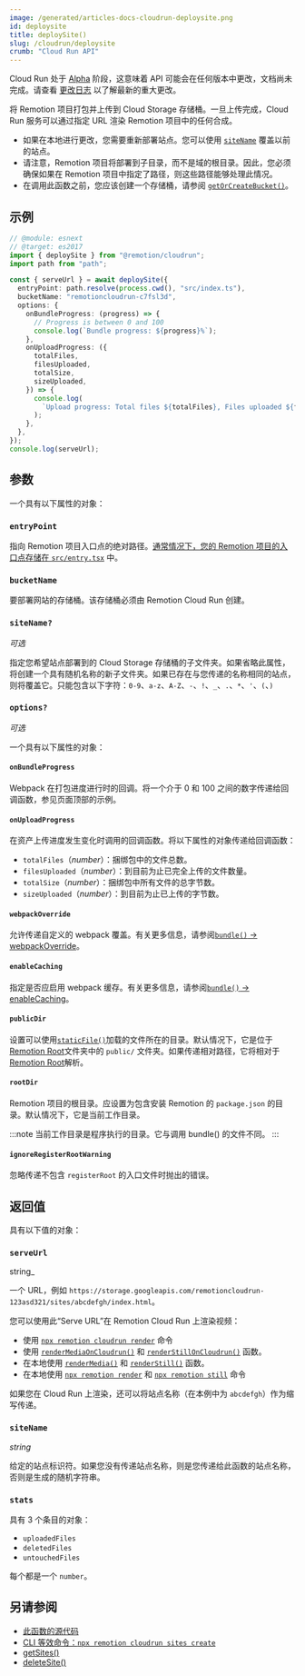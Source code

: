 ```yaml
---
image: /generated/articles-docs-cloudrun-deploysite.png
id: deploysite
title: deploySite()
slug: /cloudrun/deploysite
crumb: "Cloud Run API"
---
```


<ExperimentalBadge>
<p>Cloud Run 处于 <a href="/docs/cloudrun-alpha">Alpha</a> 阶段，这意味着 API 可能会在任何版本中更改，文档尚未完成。请查看 <a href="https://remotion.dev/changelog">更改日志</a> 以了解最新的重大更改。</p>
</ExperimentalBadge>

将 Remotion 项目打包并上传到 Cloud Storage 存储桶。一旦上传完成，Cloud Run 服务可以通过指定 URL 渲染 Remotion 项目中的任何合成。

- 如果在本地进行更改，您需要重新部署站点。您可以使用 [`siteName`](#sitename) 覆盖以前的站点。
- 请注意，Remotion 项目将部署到子目录，而不是域的根目录。因此，您必须确保如果在 Remotion 项目中指定了路径，则这些路径能够处理此情况。
- 在调用此函数之前，您应该创建一个存储桶，请参阅 [`getOrCreateBucket()`](/docs/cloudrun/getorcreatebucket)。

## 示例

```ts twoslash
// @module: esnext
// @target: es2017
import { deploySite } from "@remotion/cloudrun";
import path from "path";

const { serveUrl } = await deploySite({
  entryPoint: path.resolve(process.cwd(), "src/index.ts"),
  bucketName: "remotioncloudrun-c7fsl3d",
  options: {
    onBundleProgress: (progress) => {
      // Progress is between 0 and 100
      console.log(`Bundle progress: ${progress}%`);
    },
    onUploadProgress: ({
      totalFiles,
      filesUploaded,
      totalSize,
      sizeUploaded,
    }) => {
      console.log(
        `Upload progress: Total files ${totalFiles}, Files uploaded ${filesUploaded}, Total size ${totalSize}, Size uploaded ${sizeUploaded}`,
      );
    },
  },
});
console.log(serveUrl);
```

## 参数

一个具有以下属性的对象：

### `entryPoint`

指向 Remotion 项目入口点的绝对路径。[通常情况下，您的 Remotion 项目的入口点存储在 `src/entry.tsx`](/docs/terminology/entry-point) 中。

### `bucketName`

要部署网站的存储桶。该存储桶必须由 Remotion Cloud Run 创建。

### `siteName?`

_可选_

指定您希望站点部署到的 Cloud Storage 存储桶的子文件夹。如果省略此属性，将创建一个具有随机名称的新子文件夹。如果已存在与您传递的名称相同的站点，则将覆盖它。只能包含以下字符：`0-9`、`a-z`、`A-Z`、`-`、`!`、`_`、`.`、`*`、`'`、`(`、`)`

### `options?`

_可选_

一个具有以下属性的对象：

#### `onBundleProgress`

Webpack 在打包进度进行时的回调。将一个介于 0 和 100 之间的数字传递给回调函数，参见页面顶部的示例。



#### `onUploadProgress`

在资产上传进度发生变化时调用的回调函数。将以下属性的对象传递给回调函数：

- `totalFiles`（_number_）：捆绑包中的文件总数。
- `filesUploaded`（_number_）：到目前为止已完全上传的文件数量。
- `totalSize`（_number_）：捆绑包中所有文件的总字节数。
- `sizeUploaded`（_number_）：到目前为止已上传的字节数。

#### `webpackOverride`

允许传递自定义的 webpack 覆盖。有关更多信息，请参阅[`bundle()` -> webpackOverride](/docs/bundle#webpackoverride)。

#### `enableCaching`

指定是否应启用 webpack 缓存。有关更多信息，请参阅[`bundle()` -> enableCaching](/docs/bundle#enablecaching)。

#### `publicDir`

设置可以使用[`staticFile()`](/docs/staticfile)加载的文件所在的目录。默认情况下，它是位于[Remotion Root](/docs/terminology/remotion-root)文件夹中的 `public/` 文件夹。如果传递相对路径，它将相对于[Remotion Root](/docs/terminology/remotion-root)解析。

#### `rootDir`

Remotion 项目的根目录。应设置为包含安装 Remotion 的 `package.json` 的目录。默认情况下，它是当前工作目录。

:::note
当前工作目录是程序执行的目录。它与调用 bundle() 的文件不同。
:::

#### `ignoreRegisterRootWarning`

忽略传递不包含 `registerRoot` 的入口文件时抛出的错误。

## 返回值

具有以下值的对象：

### `serveUrl`

string\_

一个 URL，例如 `https://storage.googleapis.com/remotioncloudrun-123asd321/sites/abcdefgh/index.html`。

您可以使用此“Serve URL”在 Remotion Cloud Run 上渲染视频：

- 使用 [`npx remotion cloudrun render`](/docs/cloudrun/cli/render) 命令
- 使用 [`renderMediaOnCloudrun()`](/docs/cloudrun/rendermediaoncloudrun) 和 [`renderStillOnCloudrun()`](/docs/cloudrun/renderstilloncloudrun) 函数。
- 在本地使用 [`renderMedia()`](/docs/renderer/render-media) 和 [`renderStill()`](/docs/renderer/render-still) 函数。
- 在本地使用 [`npx remotion render`](/docs/cli) 和 [`npx remotion still`](/docs/cli) 命令



如果您在 Cloud Run 上渲染，还可以将站点名称（在本例中为 `abcdefgh`）作为缩写传递。

### `siteName`

_string_

给定的站点标识符。如果您没有传递站点名称，则是您传递给此函数的站点名称，否则是生成的随机字符串。

### `stats`

具有 3 个条目的对象：

- `uploadedFiles`
- `deletedFiles`
- `untouchedFiles`

每个都是一个 `number`。

## 另请参阅

- [此函数的源代码](https://github.com/remotion-dev/remotion/blob/main/packages/cloudrun/src/api/deploy-site.ts)
- [CLI 等效命令：`npx remotion cloudrun sites create`](/docs/cloudrun/cli/sites#create)
- [getSites()](/docs/cloudrun/getsites)
- [deleteSite()](/docs/cloudrun/deletesite)
